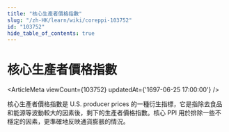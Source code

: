 ```yaml
---
title: "核心生產者價格指數"
slug: "/zh-HK/learn/wiki/coreppi-103752"
id: "103752"
hide_table_of_contents: true
---
```



# 核心生產者價格指數

<ArticleMeta viewCount={103752} updatedAt={'1697-06-25 17:00:00'} />

核心生產者價格指數是 U.S. producer prices 的一種衍生指標，它是指除去食品和能源等波動較大的因素後，剩下的生產者價格指數。核心 PPI 用於排除一些不穩定的因素，更準確地反映通貨膨脹的情況。
